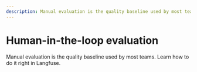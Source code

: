 ```yaml
---
description: Manual evaluation is the quality baseline used by most teams. Learn how to do it right in Langfuse.
---
```


# Human-in-the-loop evaluation

Manual evaluation is the quality baseline used by most teams. Learn how to do it right in Langfuse.
